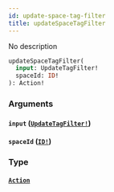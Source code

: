 ```yaml
---
id: update-space-tag-filter
title: updateSpaceTagFilter
---
```


No description

```graphql
updateSpaceTagFilter(
  input: UpdateTagFilter!
  spaceId: ID!
): Action!

```

### Arguments

#### `input` ([`UpdateTagFilter!`](/graphql/inputs/update-tag-filter))

#### `spaceId` ([`ID!`](/graphql/scalars/id))

### Type

#### [`Action`](/graphql/objects/action)
